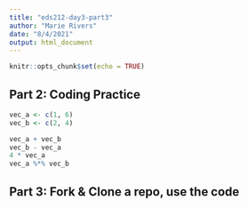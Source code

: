 ```yaml
---
title: "eds212-day3-part3"
author: "Marie Rivers"
date: "8/4/2021"
output: html_document
---
```


```r
knitr::opts_chunk$set(echo = TRUE)
```

## Part 2: Coding Practice

```r
vec_a <- c(1, 6)
vec_b <- c(2, 4)

vec_a + vec_b
vec_b - vec_a
4 * vec_a
vec_a %*% vec_b
```
## Part 3: Fork & Clone a repo, use the code
```r

```


